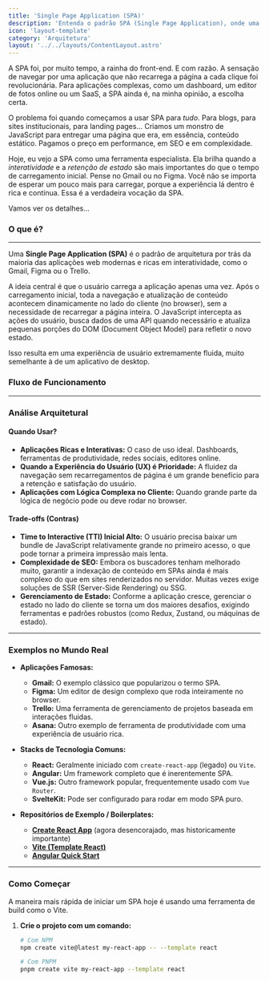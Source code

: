 ```yaml
---
title: 'Single Page Application (SPA)'
description: 'Entenda o padrão SPA (Single Page Application), onde uma única página HTML é carregada e o conteúdo é atualizado dinamicamente com JavaScript, criando uma experiência fluida semelhante a um aplicativo desktop.'
icon: 'layout-template'
category: 'Arquitetura'
layout: '../../layouts/ContentLayout.astro'
---
```


A SPA foi, por muito tempo, a rainha do front-end. E com razão. A sensação de navegar por uma aplicação que não recarrega a página a cada clique foi revolucionária. Para aplicações complexas, como um dashboard, um editor de fotos online ou um SaaS, a SPA ainda é, na minha opinião, a escolha certa.

O problema foi quando começamos a usar SPA para *tudo*. Para blogs, para sites institucionais, para landing pages... Criamos um monstro de JavaScript para entregar uma página que era, em essência, conteúdo estático. Pagamos o preço em performance, em SEO e em complexidade.

Hoje, eu vejo a SPA como uma ferramenta especialista. Ela brilha quando a *interatividade* e a *retenção de estado* são mais importantes do que o tempo de carregamento inicial. Pense no Gmail ou no Figma. Você não se importa de esperar um pouco mais para carregar, porque a experiência lá dentro é rica e contínua. Essa é a verdadeira vocação da SPA.

Vamos ver os detalhes...

### O que é?

---

Uma **Single Page Application (SPA)** é o padrão de arquitetura por trás da maioria das aplicações web modernas e ricas em interatividade, como o Gmail, Figma ou o Trello.

A ideia central é que o usuário carrega a aplicação apenas uma vez. Após o carregamento inicial, toda a navegação e atualização de conteúdo acontecem dinamicamente no lado do cliente (no browser), sem a necessidade de recarregar a página inteira. O JavaScript intercepta as ações do usuário, busca dados de uma API quando necessário e atualiza pequenas porções do DOM (Document Object Model) para refletir o novo estado.

Isso resulta em uma experiência de usuário extremamente fluida, muito semelhante à de um aplicativo de desktop.

### Fluxo de Funcionamento

<SpaDiagram />

---

### Análise Arquitetural

#### Quando Usar?
*   **Aplicações Ricas e Interativas:** O caso de uso ideal. Dashboards, ferramentas de produtividade, redes sociais, editores online.
*   **Quando a Experiência do Usuário (UX) é Prioridade:** A fluidez da navegação sem recarregamentos de página é um grande benefício para a retenção e satisfação do usuário.
*   **Aplicações com Lógica Complexa no Cliente:** Quando grande parte da lógica de negócio pode ou deve rodar no browser.

#### Trade-offs (Contras)
*   **Time to Interactive (TTI) Inicial Alto:** O usuário precisa baixar um bundle de JavaScript relativamente grande no primeiro acesso, o que pode tornar a primeira impressão mais lenta.
*   **Complexidade de SEO:** Embora os buscadores tenham melhorado muito, garantir a indexação de conteúdo em SPAs ainda é mais complexo do que em sites renderizados no servidor. Muitas vezes exige soluções de SSR (Server-Side Rendering) ou SSG.
*   **Gerenciamento de Estado:** Conforme a aplicação cresce, gerenciar o estado no lado do cliente se torna um dos maiores desafios, exigindo ferramentas e padrões robustos (como Redux, Zustand, ou máquinas de estado).

---

### Exemplos no Mundo Real

*   **Aplicações Famosas:**
    *   **Gmail:** O exemplo clássico que popularizou o termo SPA.
    *   **Figma:** Um editor de design complexo que roda inteiramente no browser.
    *   **Trello:** Uma ferramenta de gerenciamento de projetos baseada em interações fluidas.
    *   **Asana:** Outro exemplo de ferramenta de produtividade com uma experiência de usuário rica.

*   **Stacks de Tecnologia Comuns:**
    *   **React:** Geralmente iniciado com `create-react-app` (legado) ou `Vite`.
    *   **Angular:** Um framework completo que é inerentemente SPA.
    *   **Vue.js:** Outro framework popular, frequentemente usado com `Vue Router`.
    *   **SvelteKit:** Pode ser configurado para rodar em modo SPA puro.

*   **Repositórios de Exemplo / Boilerplates:**
    *   **[Create React App](https://github.com/facebook/create-react-app)** (agora desencorajado, mas historicamente importante)
    *   **[Vite (Template React)](https://vitejs.dev/guide/#scaffolding-your-first-vite-project)**
    *   **[Angular Quick Start](https://angular.io/start)**

---

### Como Começar

A maneira mais rápida de iniciar um SPA hoje é usando uma ferramenta de build como o Vite.

1.  **Crie o projeto com um comando:**
    ```bash
    # Com NPM
    npm create vite@latest my-react-app -- --template react

    # Com PNPM
    pnpm create vite my-react-app --template react
    ```